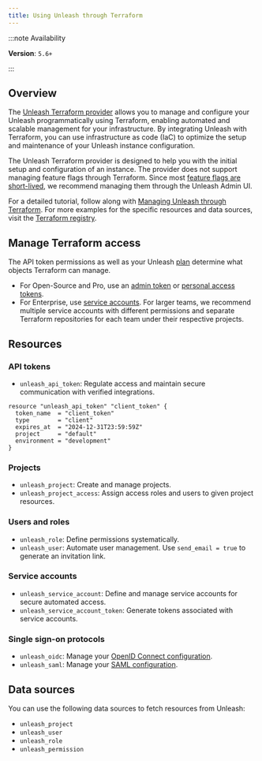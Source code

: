 ```yaml
---
title: Using Unleash through Terraform
---
```


:::note Availability

**Version**: `5.6+`

:::


## Overview

The [Unleash Terraform provider](https://github.com/Unleash/terraform-provider-unleash) allows you to manage and configure your Unleash programmatically using Terraform, enabling automated and scalable management for your infrastructure.
By integrating Unleash with Terraform, you can use infrastructure as code (IaC) to optimize the setup and maintenance of your Unleash instance configuration.

The Unleash Terraform provider is designed to help you with the initial setup and configuration of an instance. The provider does not support managing feature flags through Terraform. Since most [feature flags are short-lived](/topics/feature-flags/feature-flag-best-practices#7-make-flags-short-lived), we recommend managing them through the Unleash Admin UI.

For a detailed tutorial, follow along with [Managing Unleash through Terraform](https://www.youtube.com/watch?v=B4OIBC1u1ns).
For more examples for the specific resources and data sources, visit the [Terraform registry](https://registry.terraform.io/providers/Unleash/unleash/latest/docs/data-sources/permission).

## Manage Terraform access

The API token permissions as well as your Unleash [plan](https://www.getunleash.io/pricing) determine what objects Terraform can manage.
- For Open-Source and Pro, use an [admin token](/reference/api-tokens-and-client-keys#admin-tokens) or [personal access tokens](/reference/api-tokens-and-client-keys#personal-access-tokens).
- For Enterprise, use [service accounts](/reference/service-accounts). For larger teams, we recommend multiple service accounts with different permissions and separate Terraform repositories for each team under their respective projects.

## Resources

### API tokens

- `unleash_api_token`: Regulate access and maintain secure communication with verified integrations.

```hcl
resource "unleash_api_token" "client_token" {
  token_name  = "client_token"
  type        = "client"
  expires_at  = "2024-12-31T23:59:59Z"
  project     = "default"
  environment = "development"
}
```

### Projects

- `unleash_project`: Create and manage projects.
- `unleash_project_access`: Assign access roles and users to given project resources.

### Users and roles

- `unleash_role`: Define permissions systematically.
- `unleash_user`: Automate user management. Use `send_email = true` to generate an invitation link.

### Service accounts

- `unleash_service_account`: Define and manage service accounts for secure automated access.
- `unleash_service_account_token`: Generate tokens associated with service accounts.

### Single sign-on protocols

- `unleash_oidc`: Manage your [OpenID Connect configuration](../how-to/how-to-add-sso-open-id-connect).
- `unleash_saml`: Manage your [SAML configuration](../how-to/sso).

## Data sources

You can use the following data sources to fetch resources from Unleash:

- `unleash_project`
- `unleash_user`
- `unleash_role`
- `unleash_permission`